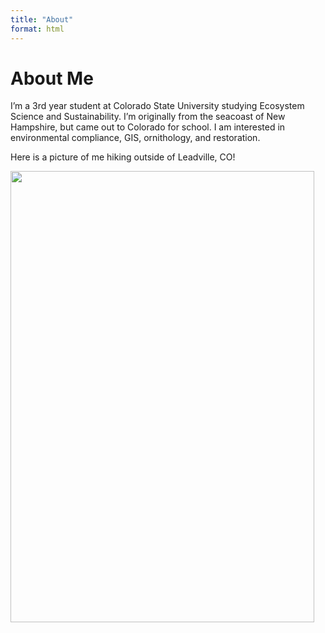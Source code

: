 ```yaml
---
title: "About"
format: html
---
```


# About Me

I’m a 3rd year student at Colorado State University studying Ecosystem Science and Sustainability. I'm originally from the seacoast of New Hampshire, but came out to Colorado for school. I am interested in environmental compliance, GIS, ornithology, and restoration.

Here is a picture of me hiking outside of Leadville, CO!

![](images/IMG_5787.jpg){width="486" height="722"}
